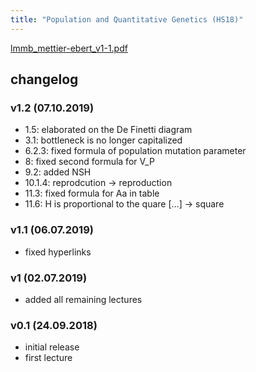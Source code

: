 ```yaml
---
title: "Population and Quantitative Genetics (HS18)"
---
```


[lmmb_mettier-ebert_v1-1.pdf](/files/lecture_notes/lmmb_mettier-ebert_v1-1.pdf){.external target="_blank"}

## changelog

### v1.2 (07.10.2019)

- 1.5: elaborated on the De Finetti diagram
- 3.1: bottleneck is no longer capitalized
- 6.2.3: fixed formula of population mutation parameter
- 8: fixed second formula for V_P
- 9.2: added NSH
- 10.1.4: reprodcution -> reproduction
- 11.3: fixed formula for Aa in table
- 11.6: H is proportional to the quare [...] -> square

### v1.1 (06.07.2019)

- fixed hyperlinks

### v1 (02.07.2019)

- added all remaining lectures

### v0.1 (24.09.2018)

- initial release
- first lecture
